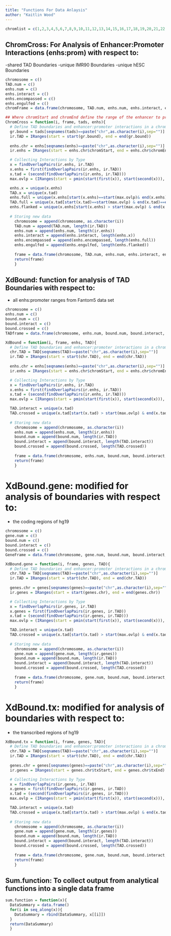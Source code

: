 ```yaml
---
title: "Functions For Data Anlaysis"
author: "Kaitlin Wood"
---
```


```r
chromlist = c(1,2,3,4,5,6,7,8,9,10,11,12,13,14,15,16,17,18,19,20,21,22,'X','Y')
```

## ChromCross: For Analysis of Enhancer:Promoter Interactions (enhs:prom) with respect to: 
  -shared TAD Boundaries
  -unique IMR90 Boundaries
  -unique hESC Boundaries
```r
chromosome = c()
TAD.num = c()
enhs.num = c()
enhs.interact = c()
enhs.encompassed = c()
enhs.engulfed = c()
chromFrame = data.frame(chromosome, TAD.num, enhs.num, enhs.interact, enhs.encompassed, enhs.engulfed)    
```
```r
## Where chromStart and chromEnd define the range of the enhancer to promoter interaction
ChromCross = function(i, frame, tads, enhs){
  # Define TAD boundaries and enhancer:promoter interactions in a chromsome specific manner
  gr.bound = tads[seqnames(tads)==paste("chr",as.character(i),sep="")]
  ir.TAD = IRanges(start = start(gr.bound), end = end(gr.bound))
  
  enhs.chr = enhs[seqnames(enhs)==paste("chr",as.character(i),sep="")]
  ir.enhs = IRanges(start = enhs.chr$chromStart, end = enhs.chr$chromEnd)

  # Collecting Interactions by Type 
  x = findOverlapPairs(ir.enhs, ir.TAD)
  x.enhs = first(findOverlapPairs(ir.enhs, ir.TAD))
  x.tad = (second(findOverlapPairs(ir.enhs, ir.TAD)))
  max.ovlp = (IRanges(start = pmin(start(first(x)), start(second(x))), end = pmax(end(first(x)), end(second(x)))))

  enhs.x = unique(x.enhs)
  TAD.x = unique(x.tad)
  enhs.full = unique(x.enhs[start(x.enhs)==start(max.ovlp)& end(x.enhs)==end(max.ovlp)])
  TAD.full = unique(x.tad[start(x.tad)==start(max.ovlp) & end(x.tad)==end(max.ovlp)])
  enhs.flanked = unique(x.enhs[start(x.enhs) > start(max.ovlp) & end(x.enhs) < end(max.ovlp)])
    
  # Storing new data
    chromosome = append(chromosome, as.character(i))
    TAD.num = append(TAD.num, length(ir.TAD))
    enhs.num = append(enhs.num, length(ir.enhs))
    enhs.interact = append(enhs.interact, length(enhs.x))
    enhs.encompassed = append(enhs.encompassed, length(enhs.full))
    enhs.engulfed = append(enhs.engulfed, length(enhs.flanked))
    
    frame = data.frame(chromosome, TAD.num, enhs.num, enhs.interact, enhs.encompassed, enhs.engulfed)  
    return(frame)
    }
```


## XdBound: function for analysis of TAD Boundaries with respect to:
  - all enhs:promoter ranges from Fantom5 data set
```r
chromosome = c()
enhs.num = c()
bound.num = c()
bound.interact = c()
bound.crossed = c()
TADframe = data.frame(chromosome, enhs.num, bound.num, bound.interact, bound.crossed)
```
```r
XdBound = function(i, frame, enhs, TAD){
  # Define TAD boundaries and enhancer:promoter interactions in a chromsome specific manner
  chr.TAD = TAD[seqnames(TAD)==paste("chr",as.character(i),sep="")]
  ir.TAD = IRanges(start = start(chr.TAD), end = end(chr.TAD))
  
  enhs.chr = enhs[seqnames(enhs)==paste("chr",as.character(i),sep="")]
  ir.enhs = IRanges(start = enhs.chr$chromStart, end = enhs.chr$chromEnd)

  # Collecting Interactions by Type 
  x = findOverlapPairs(ir.enhs, ir.TAD)
  x.enhs = first(findOverlapPairs(ir.enhs, ir.TAD))
  x.tad = (second(findOverlapPairs(ir.enhs, ir.TAD)))
  max.ovlp = (IRanges(start = pmin(start(first(x)), start(second(x))), end = pmax(end(first(x)), end(second(x)))))

  TAD.interact = unique(x.tad)
  TAD.crossed = unique(x.tad[start(x.tad) > start(max.ovlp) & end(x.tad) < end(max.ovlp)])
    
  # Storing new data
    chromosome = append(chromosome, as.character(i))
    enhs.num = append(enhs.num, length(ir.enhs))
    bound.num = append(bound.num, length(ir.TAD))
    bound.interact = append(bound.interact, length(TAD.interact))
    bound.crossed = append(bound.crossed, length(TAD.crossed))
    
    frame = data.frame(chromosome, enhs.num, bound.num, bound.interact, bound.crossed)
    return(frame)
    }
```


# XdBound.gene: modified for analysis of boundaries with respect to:
  - the coding regions of hg19
```r
chromosome = c()
gene.num = c()
bound.num = c()
bound.interact = c()
bound.crossed = c()
GeneFrame = data.frame(chromosome, gene.num, bound.num, bound.interact, bound.crossed)
```
```r
XdBound.gene = function(i, frame, genes, TAD){
  # Define TAD boundaries and enhancer:promoter interactions in a chromsome specific manner
  chr.TAD = TAD[seqnames(TAD)==paste("chr",as.character(i),sep="")]
  ir.TAD = IRanges(start = start(chr.TAD), end = end(chr.TAD))
  
  genes.chr = genes[seqnames(genes)==paste("chr",as.character(i),sep="")]
  ir.genes = IRanges(start = start(genes.chr), end = end(genes.chr))

  # Collecting Interactions by Type 
  x = findOverlapPairs(ir.genes, ir.TAD)
  x.genes = first(findOverlapPairs(ir.genes, ir.TAD))
  x.tad = (second(findOverlapPairs(ir.genes, ir.TAD)))
  max.ovlp = (IRanges(start = pmin(start(first(x)), start(second(x))), end = pmax(end(first(x)), end(second(x)))))

  TAD.interact = unique(x.tad)
  TAD.crossed = unique(x.tad[start(x.tad) > start(max.ovlp) & end(x.tad) < end(max.ovlp)])
    
  # Storing new data
    chromosome = append(chromosome, as.character(i))
    gene.num = append(gene.num, length(ir.genes))
    bound.num = append(bound.num, length(ir.TAD))
    bound.interact = append(bound.interact, length(TAD.interact))
    bound.crossed = append(bound.crossed, length(TAD.crossed))
    
    frame = data.frame(chromosome, gene.num, bound.num, bound.interact, bound.crossed)
    return(frame)
    }
```


# XdBound.tx: modified for analysis of boundaries with respect to:
  - the transcribed regions of hg19
```r
XdBound.tx = function(i, frame, genes, TAD){
  # Define TAD boundaries and enhancer:promoter interactions in a chromsome specific manner
  chr.TAD = TAD[seqnames(TAD)==paste("chr",as.character(i),sep="")]
  ir.TAD = IRanges(start = start(chr.TAD), end = end(chr.TAD))
  
  genes.chr = genes[seqnames(genes)==paste("chr",as.character(i),sep="")]
  ir.genes = IRanges(start = genes.chr$txStart, end = genes.chr$txEnd)

  # Collecting Interactions by Type 
  x = findOverlapPairs(ir.genes, ir.TAD)
  x.genes = first(findOverlapPairs(ir.genes, ir.TAD))
  x.tad = (second(findOverlapPairs(ir.genes, ir.TAD)))
  max.ovlp = (IRanges(start = pmin(start(first(x)), start(second(x))), end = pmax(end(first(x)), end(second(x)))))

  TAD.interact = unique(x.tad)
  TAD.crossed = unique(x.tad[start(x.tad) > start(max.ovlp) & end(x.tad) < end(max.ovlp)])
    
  # Storing new data
    chromosome = append(chromosome, as.character(i))
    gene.num = append(gene.num, length(ir.genes))
    bound.num = append(bound.num, length(ir.TAD))
    bound.interact = append(bound.interact, length(TAD.interact))
    bound.crossed = append(bound.crossed, length(TAD.crossed))
    
    frame = data.frame(chromosome, gene.num, bound.num, bound.interact, bound.crossed)
    return(frame)
    }
```

## Sum.function: To collect output from analytical functions into a single data frame
```r
sum.function = function(x){
  DataSummary = data.frame()
  for(i in seq_along(x)){
    DataSummary = rbind(DataSummary, x[[i]])
  }
  return(DataSummary)
  }
```